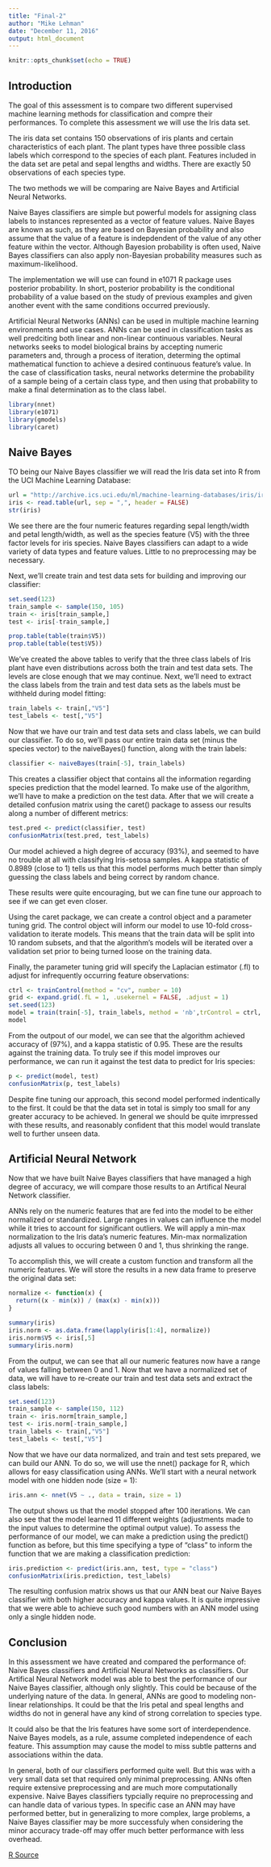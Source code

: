 ```yaml
---
title: "Final-2"
author: "Mike Lehman"
date: "December 11, 2016"
output: html_document
---
```


```r
knitr::opts_chunk$set(echo = TRUE)
```

## Introduction

The goal of this assessment is to compare two different supervised machine learning methods for classification and compre their performances. To complete this assessment we will use the Iris data set. 

The iris data set contains 150 observations of iris plants and certain characteristics of each plant. The plant types have three possible class labels which correspond to the species of each plant. Features included in the data set are petal and sepal lengths and widths. There are exactly 50 observations of each species type.

The two methods we will be comparing are Naive Bayes and Artificial Neural Networks. 

Naive Bayes classifiers are simple but powerful models for assigning class labels to instances represented as a vector of feature values. Naive Bayes are known as such, as they are based on Bayesian probability and also assume that the value of a feature is indepdendent of the value of any other feature within the vector. Although Bayesion probability is often used, Naive Bayes classifiers can also apply non-Bayesian probability measures such as maximum-likelihood.

The implementation we will use can found in e1071 R package uses posterior probability. In short, posterior probability is the conditional probability of a value based on the study of previous examples and given another event with the same conditions occurred previously.

Artificial Neural Networks (ANNs) can be used in multiple machine learning environments and use cases. ANNs can be used in classification tasks as well predciting both linear and non-linear continuous variables. Neural networks seeks to model biological brains by accepting numeric parameters and, through a process of iteration, determing the optimal mathematical function to achieve a desired continuous feature's value. In the case of classification tasks, neural networks determine the probability of a sample being of a certain class type, and then using that probability to make a final determination as to the class label.

```r
library(nnet)
library(e1071)
library(gmodels)
library(caret)
```

## Naive Bayes

TO being our Naive Bayes classifier we will read the Iris data set into R from the UCI Machine Learning Database:

```r
url = "http://archive.ics.uci.edu/ml/machine-learning-databases/iris/iris.data"
iris <- read.table(url, sep = ",", header = FALSE)
str(iris)
```

We see there are the four numeric features regarding sepal length/width and petal length/width, as well as the species feature (V5) with the three factor levels for iris species. Naive Bayes classifiers can adapt to a wide variety of data types and feature values. Little to no preprocessing may be necessary. 

Next, we'll create train and test data sets for building and improving our classifier:

```r
set.seed(123)
train_sample <- sample(150, 105)
train <- iris[train_sample,]
test <- iris[-train_sample,]

prop.table(table(train$V5))
prop.table(table(test$V5))
```

We've created the above tables to verify that the three class labels of Iris plant have even distributions across both the train and test data sets. The levels are close enough that we may continue. Next, we'll need to extract the class labels from the train and test data sets as the labels must be withheld during model fitting:

```r
train_labels <- train[,"V5"]
test_labels <- test[,"V5"]
```

Now that we have our train and test data sets and class labels, we can build our classifier. To do so, we'll pass our entire train data set (minus the species vector) to the naiveBayes() function, along with the train labels:

```r
classifier <- naiveBayes(train[-5], train_labels)
```

This creates a classifier object that contains all the information regarding species prediction that the model learned. To make use of the algorithm, we'll have to make a prediction on the test data. After that we will create a detailed confusion matrix using the caret() package to assess our results along a number of different metrics:

```r
test.pred <- predict(classifier, test)
confusionMatrix(test.pred, test_labels)
```

Our model achieved a high degree of accuracy (93%), and seemed to have no trouble at all with classifying Iris-setosa samples. A kappa statistic of 0.8989 (close to 1) tells us that this model performs much better than simply guessing the class labels and being correct by random chance. 

These results were quite encouraging, but we can fine tune our approach to see if we can get even closer. 

Using the caret package, we can create a control object and a parameter tuning grid. The control object will inform our model to use 10-fold cross-validation to iterate models. This means that the train data will be split into 10 random subsets, and that the algorithm's models will be iterated over a validation set prior to being turned loose on the training data.

Finally, the parameter tuning grid will specify the Laplacian estimator (.fl) to adjust for infrequently occurring feature observations:

```r
ctrl <- trainControl(method = "cv", number = 10)
grid <- expand.grid(.fL = 1, .usekernel = FALSE, .adjust = 1)
set.seed(123)
model = train(train[-5], train_labels, method = 'nb',trControl = ctrl, tuneGrid = grid)
model
```

From the outpout of our model, we can see that the algorithm achieved accuracy of (97%), and a kappa statistic of 0.95. These are the results against the training data. To truly see if this model improves our performance, we can run it against the test data to predict for Iris species:

```r
p <- predict(model, test)
confusionMatrix(p, test_labels)
```

Despite fine tuning our approach, this second model performed indentically to the first. It could be that the data set in total is simply too small for any greater accuracy to be achieved. In general we should be quite imrpressed with these results, and reasonably confident that this model would translate well to further unseen data.

## Artificial Neural Network

Now that we have built Naive Bayes classifiers that have managed a high degree of accuracy, we will compare those results to an Artifical Neural Network classifier. 

ANNs rely on the numeric features that are fed into the model to be either normalized or standardized. Large ranges in values can influence the model while it tries to account for significant outliers. We will apply a min-max normalization to the Iris data's numeric features. Min-max normalization adjusts all values to occuring between 0 and 1, thus shrinking the range.

To accomplish this, we will create a custom function and transform all the numeric features. We will store the results in a new data frame to preserve the original data set:

```r
normalize <- function(x) { 
  return((x - min(x)) / (max(x) - min(x)))
}

summary(iris)
iris.norm <- as.data.frame(lapply(iris[1:4], normalize))
iris.norm$V5 <- iris[,5]
summary(iris.norm)
```

From the output, we can see that all our numeric features now have a range of values falling between 0 and 1. Now that we have a normalized set of data, we will have to re-create our train and test data sets and extract the class labels:

```r
set.seed(123)
train_sample <- sample(150, 112)
train <- iris.norm[train_sample,]
test <- iris.norm[-train_sample,]
train_labels <- train[,"V5"]
test_labels <- test[,"V5"]
```

Now that we have our data normalized, and train and test sets prepared, we can build our ANN. To do so, we will use the nnet() package for R, which allows for easy classification using ANNs. We'll start with a neural network model with one hidden node (size = 1):

```r
iris.ann <- nnet(V5 ~ ., data = train, size = 1)
```

The output shows us that the model stopped after 100 iterations. We can also see that the model learned 11 different weights (adjustments made to the input values to determine the optimal output value). To assess the performance of our model, we can make a prediction using the predict() function as before, but this time specifying a type of "class" to inform the function that we are making a classification prediction:

```r
iris.prediction <- predict(iris.ann, test, type = "class")
confusionMatrix(iris.prediction, test_labels)
```

The resulting confusion matrix shows us that our ANN beat our Naive Bayes classifier with both higher accuracy and kappa values. It is quite impressive that we were able to achieve such good numbers with an ANN model using only a single hidden node.

## Conclusion

In this assessment we have created and compared the performance of: Naive Bayes classifiers and Artificial Neural Networks as classifiers. Our Artifical Neural Network model was able to best the performance of our Naive Bayes classifier, although only slightly. This could be because of the underlying nature of the data. In general, ANNs are good to modeling non-linear relationships. It could be that the Iris petal and speal lengths and widths do not in general have any kind of strong correlation to species type. 

It could also be that the Iris features have some sort of interdependence. Naive Bayes models, as a rule, assume completed independence of each feature. This assumption may cause the model to miss subtle patterns and associations within the data.

In general, both of our classifiers performed quite well. But this was with a very small data set that required only minimal preprocessing. ANNs often require extensive preprocessing and are much more computationally expensive. Naive Bayes classifiers typcially require no preprocessing and can handle data of various types. In specific case an ANN may have performed better, but in generalizing to more complex, large problems, a Naive Bayes classifier may be more successfuly when considering the minor accuracy trade-off may offer much better performance with less overhead. 

[R Source](final-2.R)